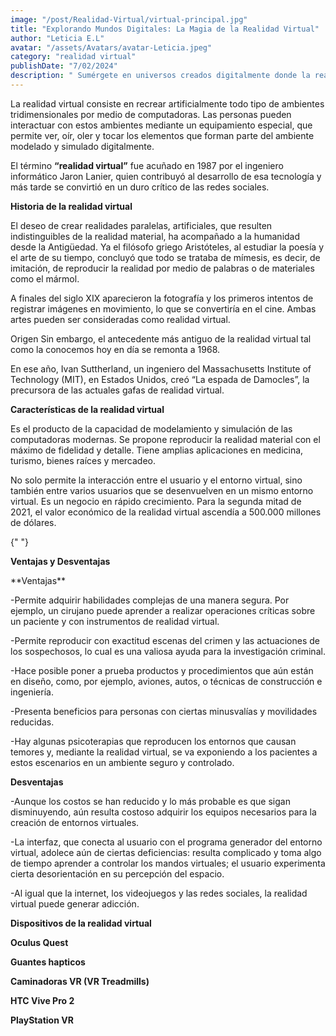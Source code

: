 ```yaml
---
image: "/post/Realidad-Virtual/virtual-principal.jpg"
title: "Explorando Mundos Digitales: La Magia de la Realidad Virtual"
author: "Leticia E.L"
avatar: "/assets/Avatars/avatar-Leticia.jpeg"
category: "realidad virtual"
publishDate: "7/02/2024"
description: " Sumérgete en universos creados digitalmente donde la realidad y la imaginación se fusionan, ofreciendo experiencias inmersivas que desafían los límites de lo posible."
---
```


<ImageMDX src="/post/Realidad-Virtual/virtual1.jpg" alt="virtual" width={800} height={400} />

<Parrafo>
La realidad virtual consiste en recrear artificialmente todo tipo de ambientes tridimensionales por medio de computadoras. Las personas pueden interactuar con estos ambientes mediante un equipamiento especial, que permite ver, oír, oler y tocar los elementos que forman parte del ambiente modelado y simulado digitalmente.

El término **“realidad virtual”** fue acuñado en 1987 por el ingeniero informático Jaron Lanier, quien contribuyó al desarrollo de esa tecnología y más tarde se convirtió en un duro crítico de las redes sociales.

</Parrafo>

<SubSeccion> **Historia de la realidad virtual** </SubSeccion>

<Parrafo> 
El deseo de crear realidades paralelas, artificiales, que resulten indistinguibles de la realidad material, ha acompañado a la humanidad desde la Antigüedad. Ya el filósofo griego Aristóteles, al estudiar la poesía y el arte de su tiempo, concluyó que todo se trataba de mímesis, es decir, de imitación, de reproducir la realidad por medio de palabras o de materiales como el mármol.

A finales del siglo XIX aparecieron la fotografía y los primeros intentos de registrar imágenes en movimiento, lo que se convertiría en el cine. Ambas artes pueden ser consideradas como realidad virtual.

Origen
Sin embargo, el antecedente más antiguo de la realidad virtual tal como la conocemos hoy en día se remonta a 1968.

En ese año, Ivan Suttherland, un ingeniero del Massachusetts Institute of Technology (MIT), en Estados Unidos, creó “La espada de Damocles”, la precursora de las actuales gafas de realidad virtual.

</Parrafo>

<SubSeccion> **Características de la realidad virtual** </SubSeccion>

Es el producto de la capacidad de modelamiento y simulación de las computadoras modernas.
Se propone reproducir la realidad material con el máximo de fidelidad y detalle.
Tiene amplias aplicaciones en medicina, turismo, bienes raíces y mercadeo.

No solo permite la interacción entre el usuario y el entorno virtual, sino también entre varios usuarios que se desenvuelven en un mismo entorno virtual.
Es un negocio en rápido crecimiento. Para la segunda mitad de 2021, el valor económico de la realidad virtual ascendía a 500.000 millones de dólares.

<Divider />{" "}

<SubSeccion> **Ventajas y Desventajas** </SubSeccion>

<Parrafo>
**Ventajas**

-Permite adquirir habilidades complejas de una manera segura. Por ejemplo, un cirujano puede aprender a realizar operaciones críticas sobre un paciente y con instrumentos de realidad virtual.

-Permite reproducir con exactitud escenas del crimen y las actuaciones de los sospechosos, lo cual es una valiosa ayuda para la investigación criminal.

-Hace posible poner a prueba productos y procedimientos que aún están en diseño, como, por ejemplo, aviones, autos, o técnicas de construcción e ingeniería.

-Presenta beneficios para personas con ciertas minusvalías y movilidades reducidas.

-Hay algunas psicoterapias que reproducen los entornos que causan temores y, mediante la realidad virtual, se va exponiendo a los pacientes a estos escenarios en un ambiente seguro y controlado.

**Desventajas**

-Aunque los costos se han reducido y lo más probable es que sigan disminuyendo, aún resulta costoso adquirir los equipos necesarios para la creación de entornos virtuales.

-La interfaz, que conecta al usuario con el programa generador del entorno virtual, adolece aún de ciertas deficiencias: resulta complicado y toma algo de tiempo aprender a controlar los mandos virtuales; el usuario experimenta cierta desorientación en su percepción del espacio.

-Al igual que la internet, los videojuegos y las redes sociales, la realidad virtual puede generar adicción.

</Parrafo>

<SubSeccion> **Dispositivos de la realidad virtual** </SubSeccion>

<Parrafo>**Oculus Quest**</Parrafo>

<ImageMDX src="/post/Realidad-Virtual/virtual2.png" alt="virtual" width={800} height={400} />

<Parrafo>**Guantes hapticos**</Parrafo>

<ImageMDX src="/post/Realidad-Virtual/virtual3.png" alt="virtual" width={800} height={400} />

<Parrafo>**Caminadoras VR (VR Treadmills)**</Parrafo>

<ImageMDX src="/post/Realidad-Virtual/virtual4.png" alt="virtual" width={800} height={400} />

<Parrafo> **HTC Vive Pro 2**</Parrafo>

<ImageMDX src="/post/Realidad-Virtual/virtual5.png" alt="virtual" width={800} height={400} />

<Parrafo>**PlayStation VR**</Parrafo>

<ImageMDX src="/post/Realidad-Virtual/virtual6.jpg" alt="virtual" width={800} height={400} />
